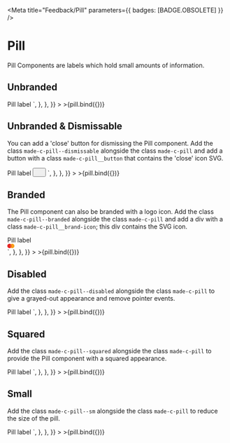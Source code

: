 
<Meta
  title="Feedback/Pill"
  parameters={{ badges: [BADGE.OBSOLETE] }}
/>


# Pill

Pill Components are labels which hold small amounts of information.

## Unbranded

<Canvas>
  <Story
    name="Unbranded"
    argTypes={{
      text: {
        name: "Text",
      },
      isDisabled: {
        name: "Disabled",
      },
      isDismissable: {
        name: "Dismissable",
      },
      isBranded: {
        name: "Branded",
      },
      isSquared: {
        name: "Squared",
      },
      size: {
        name: "Size",
        control: {
          type: "radio",
          options: ["default", "small"],
        },
      },
    }}
    args={{
      text: "Pill label",
      isDismissable: false,
      size: "default",
      isBranded: false,
      isDisabled: false,
      isSquared: false,
    }}
    parameters={{
      docs: {
        source: {
          code: `  
<div tabindex="0" class="made-c-pill">
  <span class="made-c-pill__label">
    Pill label
  </span>
</div>
`,
        },
      },
    }}
  >
    >{pill.bind({})}
  </Story>
</Canvas>

## Unbranded & Dismissable

You can add a 'close' button for dismissing the Pill component. Add the class `made-c-pill--dismissable` alongside the class `made-c-pill` and add a button with a class `made-c-pill__button` that contains the 'close' icon SVG.

<Canvas>
  <Story
    name="Unbranded & Dismissable"
    argTypes={{
      text: {
        name: "Text",
      },
      isDisabled: {
        name: "Disabled",
      },
      isDismissable: {
        name: "Dismissable",
      },
      isBranded: {
        name: "Branded",
      },
      isSquared: {
        name: "Squared",
      },
      size: {
        name: "Size",
        control: {
          type: "radio",
          options: ["default", "small"],
        },
      },
    }}
    args={{
      text: "Pill label",
      isDismissable: true,
      size: "default",
      isBranded: false,
      isDisabled: false,
      isSquared: false,
    }}
    parameters={{
      docs: {
        source: {
          code: `  
<div tabindex="0" class="made-c-pill made-c-pill--dismissable">
  <span class="made-c-pill__label">
    Pill label
  </span>
  <button class="made-c-pill__button">
    <svg width="14" height="14" viewBox="0 0 24 24" fill="none" xmlns="http://www.w3.org/2000/svg">
      <path fill-rule="evenodd" clip-rule="evenodd" d="M5.46967 5.46967C5.76256 5.17678 6.23744 5.17678 6.53033 5.46967L12 10.9393L17.4697 5.46967C17.7626 5.17678 18.2374 5.17678 18.5303 5.46967C18.8232 5.76256 18.8232 6.23744 18.5303 6.53033L13.0607 12L18.5303 17.4697C18.8232 17.7626 18.8232 18.2374 18.5303 18.5303C18.2374 18.8232 17.7626 18.8232 17.4697 18.5303L12 13.0607L6.53033 18.5303C6.23744 18.8232 5.76256 18.8232 5.46967 18.5303C5.17678 18.2374 5.17678 17.7626 5.46967 17.4697L10.9393 12L5.46967 6.53033C5.17678 6.23744 5.17678 5.76256 5.46967 5.46967Z"></path>
    </svg>
  </button>
</div>
`,
        },
      },
    }}
  >
    >{pill.bind({})}
  </Story>
</Canvas>

## Branded

The Pill component can also be branded with a logo icon. Add the class `made-c-pill--branded` alongside the class `made-c-pill` and add a div with a class `made-c-pill__brand-icon`; this div contains the SVG icon.

<Canvas>
  <Story
    name="Branded"
    argTypes={{
      text: {
        name: "Text",
      },
      isDisabled: {
        name: "Disabled",
      },
      isDismissable: {
        name: "Dismissable",
      },
      isBranded: {
        name: "Branded",
      },
      isSquared: {
        name: "Squared",
      },
      size: {
        name: "Size",
        control: {
          type: "radio",
          options: ["default", "small"],
        },
      },
    }}
    args={{
      text: "Pill label",
      isDismissable: false,
      size: "default",
      isBranded: true,
      isDisabled: false,
      isSquared: false,
    }}
    parameters={{
      docs: {
        source: {
          code: `  
<div tabindex="0" class="made-c-pill made-c-pill--branded">
  <span class="made-c-pill__label">
    Pill label
  </span>
  <div class="made-c-pill__brand-icon">
    <svg width="17" height="10" viewBox="0 0 17 10" fill="none" xmlns="http://www.w3.org/2000/svg">
      <path fill-rule="evenodd" clip-rule="evenodd" d="M16.0731 7.90576V8.32243H16.0376V8.00743L15.9832 8.27923H15.9464L15.8921 8.00802V8.32243H15.8564V7.90576H15.9069L15.9649 8.19226L16.0228 7.90576H16.0731ZM15.754 7.97658V8.32243H15.7189V7.97658H15.6543V7.90606H15.8186V7.97658H15.754Z" fill="#F89E1B"></path><path d="M5.91602 8.9579H10.3139V1.10449H5.91602V8.9579Z" fill="#F16522"></path><path d="M6.19947 5C6.19947 3.40497 6.94866 1.98451 8.11518 1.06901C7.26211 0.399475 6.18547 0 5.01552 0C2.2455 0 0 2.23856 0 5C0 7.76144 2.2455 10 5.01552 10C6.18547 10 7.26211 9.60052 8.11518 8.93099C6.94866 8.01549 6.19947 6.59503 6.19947 5Z" fill="#E52523"></path><path d="M16.2304 5C16.2304 7.76144 13.9849 10 11.2149 10C10.0448 10 8.96831 9.60052 8.11523 8.93099C9.28176 8.01549 10.0309 6.59503 10.0309 5C10.0309 3.40497 9.28176 1.98451 8.11523 1.06901C8.96831 0.399475 10.0448 0 11.2149 0C13.9849 0 16.2304 2.23856 16.2304 5Z" fill="#F89E1B"></path>
    </svg>
  </div>
</div>
`,
        },
      },
    }}
  >
    >{pill.bind({})}
  </Story>
</Canvas>

## Disabled

Add the class `made-c-pill--disabled` alongside the class `made-c-pill` to give a grayed-out appearance and remove pointer events.

<Canvas>
  <Story
    name="Disabled"
    argTypes={{
      text: {
        name: "Text",
      },
      isDisabled: {
        name: "Disabled",
      },
      isDismissable: {
        name: "Dismissable",
      },
      isBranded: {
        name: "Branded",
      },
      isSquared: {
        name: "Squared",
      },
      size: {
        name: "Size",
        control: {
          type: "radio",
          options: ["default", "small"],
        },
      },
    }}
    args={{
      text: "Pill label",
      isDismissable: false,
      size: "default",
      isBranded: false,
      isDisabled: true,
      isSquared: false,
    }}
    parameters={{
      docs: {
        source: {
          code: `  
<div tabindex="0" class="made-c-pill made-c-pill--disabled">
  <span class="made-c-pill__label">
    Pill label
  </span>
</div>
`,
        },
      },
    }}
  >
    >{pill.bind({})}
  </Story>
</Canvas>


## Squared

Add the class `made-c-pill--squared` alongside the class `made-c-pill` to provide the Pill component with a squared appearance.

<Canvas>
  <Story
    name="Squared"
    argTypes={{
      text: {
        name: "Text",
      },
      isDisabled: {
        name: "Disabled",
      },
      isDismissable: {
        name: "Dismissable",
      },
      isBranded: {
        name: "Branded",
      },
      isSquared: {
        name: "Squared",
      },
      size: {
        name: "Size",
        control: {
          type: "radio",
          options: ["default", "small"],
        },
      },
    }}
    args={{
      text: "Pill label",
      isDismissable: false,
      size: "default",
      isBranded: false,
      isDisabled: false,
      isSquared: true,
    }}
    parameters={{
      docs: {
        source: {
          code: `  
<div tabindex="0" class="made-c-pill made-c-pill--squared">
  <span class="made-c-pill__label">
    Pill label
  </span>
</div>
`,
        },
      },
    }}
  >
    >{pill.bind({})}
  </Story>
</Canvas>

## Small

Add the class `made-c-pill--sm` alongside the class `made-c-pill` to reduce the size of the pill.

<Canvas>
  <Story
    name="Small"
    argTypes={{
      text: {
        name: "Text",
      },
      isDisabled: {
        name: "Disabled",
      },
      isDismissable: {
        name: "Dismissable",
      },
      isBranded: {
        name: "Branded",
      },
      isSquared: {
        name: "Squared",
      },
      size: {
        name: "Size",
        control: {
          type: "radio",
          options: ["default", "small"],
        },
      },
    }}
    args={{
      text: "Pill label",
      isDismissable: false,
      size: "small",
      isBranded: false,
      isDisabled: false,
      isSquared: false,
    }}
    parameters={{
      docs: {
        source: {
          code: `  
<div tabindex="0" class="made-c-pill made-c-pill--sm">
  <span class="made-c-pill__label">
    Pill label
  </span>
</div>
`,
        },
      },
    }}
  >
    >{pill.bind({})}
  </Story>
</Canvas>